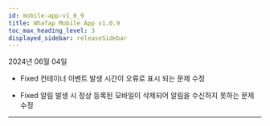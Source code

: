 ```yaml
---
id: mobile-app-v1_0_9
title: WhaTap Mobile App v1.0.9
toc_max_heading_level: 3
displayed_sidebar: releaseSidebar
---
```


2024년 06월 04일

- <Status>Fixed</Status> 컨테이너 이벤트 발생 시간이 오류로 표시 되는 문제 수정

- <Status>Fixed</Status> 알림 발생 시 정상 등록된 모바일이 삭제되어 알림을 수신하지 못하는 문제 수정

---


<Downloadapp />